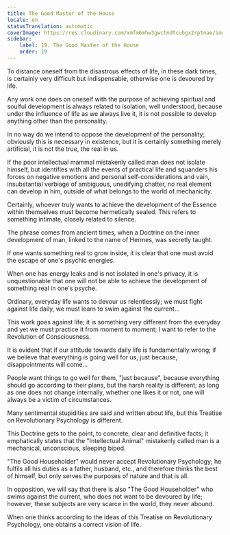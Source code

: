 ```yaml
---
title: The Good Master of the House
locale: en
statusTranslation: automatic
coverImage: https://res.cloudinary.com/xmfm6mhw3gwctndtcubgx2rptnae/image/upload/v1740468922/small_cover_tratado_de_psicologia_revolucionaria_a4c0dca4e0.webp
sidebar:
    label: 19. The Good Master of the House
    order: 19
---
```

To distance oneself from the disastrous effects of life, in these dark times, is certainly very difficult but indispensable, otherwise one is devoured by life.

Any work one does on oneself with the purpose of achieving spiritual and soulful development is always related to isolation, well understood, because under the influence of life as we always live it, it is not possible to develop anything other than the personality.

In no way do we intend to oppose the development of the personality; obviously this is necessary in existence, but it is certainly something merely artificial, it is not the true, the real in us.

If the poor intellectual mammal mistakenly called man does not isolate himself, but identifies with all the events of practical life and squanders his forces on negative emotions and personal self-considerations and vain, insubstantial verbiage of ambiguous, unedifying chatter, no real element can develop in him, outside of what belongs to the world of mechanicity.

Certainly, whoever truly wants to achieve the development of the Essence within themselves must become hermetically sealed. This refers to something intimate, closely related to silence.

The phrase comes from ancient times, when a Doctrine on the inner development of man, linked to the name of Hermes, was secretly taught.

If one wants something real to grow inside, it is clear that one must avoid the escape of one's psychic energies.

When one has energy leaks and is not isolated in one's privacy, it is unquestionable that one will not be able to achieve the development of something real in one's psyche.

Ordinary, everyday life wants to devour us relentlessly; we must fight against life daily, we must learn to swim against the current...

This work goes against life; it is something very different from the everyday and yet we must practice it from moment to moment; I want to refer to the Revolution of Consciousness.

It is evident that if our attitude towards daily life is fundamentally wrong; if we believe that everything is going well for us, just because, disappointments will come...

People want things to go well for them, "just because", because everything should go according to their plans, but the harsh reality is different; as long as one does not change internally, whether one likes it or not, one will always be a victim of circumstances.

Many sentimental stupidities are said and written about life, but this Treatise on Revolutionary Psychology is different.

This Doctrine gets to the point, to concrete, clear and definitive facts; it emphatically states that the "Intellectual Animal" mistakenly called man is a mechanical, unconscious, sleeping biped.

"The Good Householder" would never accept Revolutionary Psychology; he fulfils all his duties as a father, husband, etc., and therefore thinks the best of himself, but only serves the purposes of nature and that is all.

In opposition, we will say that there is also "The Good Householder" who swims against the current, who does not want to be devoured by life; however, these subjects are very scarce in the world, they never abound.

When one thinks according to the ideas of this Treatise on Revolutionary Psychology, one obtains a correct vision of life.

